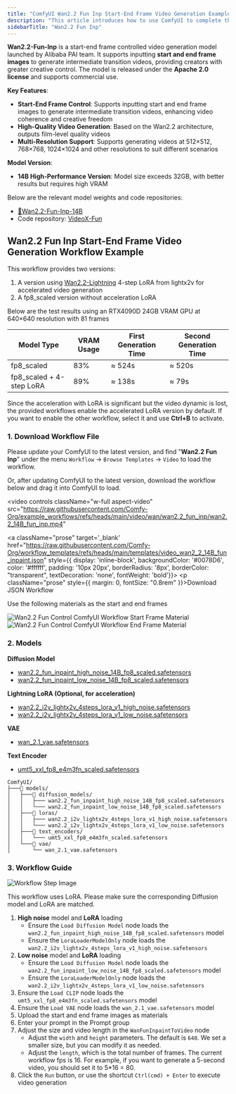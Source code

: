 ```yaml
---
title: "ComfyUI Wan2.2 Fun Inp Start-End Frame Video Generation Example"
description: "This article introduces how to use ComfyUI to complete the Wan2.2 Fun Inp start-end frame video generation example"
sidebarTitle: "Wan2.2 Fun Inp"
---
```



**Wan2.2-Fun-Inp** is a start-end frame controlled video generation model launched by Alibaba PAI team. It supports inputting **start and end frame images** to generate intermediate transition videos, providing creators with greater creative control. The model is released under the **Apache 2.0 license** and supports commercial use.

**Key Features**:
- **Start-End Frame Control**: Supports inputting start and end frame images to generate intermediate transition videos, enhancing video coherence and creative freedom
- **High-Quality Video Generation**: Based on the Wan2.2 architecture, outputs film-level quality videos
- **Multi-Resolution Support**: Supports generating videos at 512×512, 768×768, 1024×1024 and other resolutions to suit different scenarios

**Model Version**:
- **14B High-Performance Version**: Model size exceeds 32GB, with better results but requires high VRAM

Below are the relevant model weights and code repositories:

- [🤗Wan2.2-Fun-Inp-14B](https://huggingface.co/alibaba-pai/Wan2.2-Fun-A14B-InP)
- Code repository: [VideoX-Fun](https://github.com/aigc-apps/VideoX-Fun)

<UpdateReminder/>

## Wan2.2 Fun Inp Start-End Frame Video Generation Workflow Example

This workflow provides two versions:
1. A version using [Wan2.2-Lightning](https://huggingface.co/lightx2v/Wan2.2-Lightning) 4-step LoRA from lightx2v for accelerated video generation
2. A fp8_scaled version without acceleration LoRA

Below are the test results using an RTX4090D 24GB VRAM GPU at 640×640 resolution with 81 frames

| Model Type               | VRAM Usage | First Generation Time | Second Generation Time |
| ------------------------ | ---------- | -------------------- | --------------------- |
| fp8_scaled               | 83%        | ≈ 524s               | ≈ 520s                |
| fp8_scaled + 4-step LoRA | 89%        | ≈ 138s               | ≈ 79s                 |

Since the acceleration with LoRA is significant but the video dynamic is lost,  the provided workflows enable the accelerated LoRA version by default. If you want to enable the other workflow, select it and use **Ctrl+B** to activate.

### 1. Download Workflow File

Please update your ComfyUI to the latest version, and find "**Wan2.2 Fun Inp**" under the menu `Workflow` -> `Browse Templates` -> `Video` to load the workflow.

Or, after updating ComfyUI to the latest version, download the workflow below and drag it into ComfyUI to load.

<video
  controls
  className="w-full aspect-video"
  src="https://raw.githubusercontent.com/Comfy-Org/example_workflows/refs/heads/main/video/wan/wan2.2_fun_inp/wan2.2_14B_fun_inp.mp4"
></video>

<a className="prose"  target='_blank'  href="https://raw.githubusercontent.com/Comfy-Org/workflow_templates/refs/heads/main/templates/video_wan2_2_14B_fun_inpaint.json" style={{ display: 'inline-block', backgroundColor: '#0078D6', color: '#ffffff', padding: '10px 20px', borderRadius: '8px', borderColor: "transparent", textDecoration: 'none', fontWeight: 'bold'}}>
    <p className="prose" style={{ margin: 0, fontSize: "0.8rem" }}>Download JSON Workflow</p>
</a>

Use the following materials as the start and end frames

![Wan2.2 Fun Control ComfyUI Workflow Start Frame Material](https://raw.githubusercontent.com/Comfy-Org/example_workflows/refs/heads/main/video/wan/wan2.2_fun_inp/start_image.png)
![Wan2.2 Fun Control ComfyUI Workflow End Frame Material](https://raw.githubusercontent.com/Comfy-Org/example_workflows/refs/heads/main/video/wan/wan2.2_fun_inp/end_image.png)

### 2. Models

**Diffusion Model**
- [wan2.2_fun_inpaint_high_noise_14B_fp8_scaled.safetensors](https://huggingface.co/Comfy-Org/Wan_2.2_ComfyUI_Repackaged/resolve/main/split_files/diffusion_models/wan2.2_fun_inpaint_high_noise_14B_fp8_scaled.safetensors)
- [wan2.2_fun_inpaint_low_noise_14B_fp8_scaled.safetensors](https://huggingface.co/Comfy-Org/Wan_2.2_ComfyUI_Repackaged/resolve/main/split_files/diffusion_models/wan2.2_fun_inpaint_low_noise_14B_fp8_scaled.safetensors)

**Lightning LoRA (Optional, for acceleration)**
- [wan2.2_i2v_lightx2v_4steps_lora_v1_high_noise.safetensors](https://huggingface.co/Comfy-Org/Wan_2.2_ComfyUI_Repackaged/resolve/main/split_files/loras/wan2.2_i2v_lightx2v_4steps_lora_v1_high_noise.safetensors)
- [wan2.2_i2v_lightx2v_4steps_lora_v1_low_noise.safetensors](https://huggingface.co/Comfy-Org/Wan_2.2_ComfyUI_Repackaged/resolve/main/split_files/loras/wan2.2_i2v_lightx2v_4steps_lora_v1_low_noise.safetensors)

**VAE**
- [wan_2.1_vae.safetensors](https://huggingface.co/Comfy-Org/Wan_2.2_ComfyUI_Repackaged/resolve/main/split_files/vae/wan_2.1_vae.safetensors)

**Text Encoder**   
- [umt5_xxl_fp8_e4m3fn_scaled.safetensors](https://huggingface.co/Comfy-Org/Wan_2.1_ComfyUI_repackaged/resolve/main/split_files/text_encoders/umt5_xxl_fp8_e4m3fn_scaled.safetensors)

```
ComfyUI/
├───📂 models/
│   ├───📂 diffusion_models/
│   │   ├─── wan2.2_fun_inpaint_high_noise_14B_fp8_scaled.safetensors
│   │   └─── wan2.2_fun_inpaint_low_noise_14B_fp8_scaled.safetensors
│   ├───📂 loras/
│   │   ├─── wan2.2_i2v_lightx2v_4steps_lora_v1_high_noise.safetensors
│   │   └─── wan2.2_i2v_lightx2v_4steps_lora_v1_low_noise.safetensors
│   ├───📂 text_encoders/
│   │   └─── umt5_xxl_fp8_e4m3fn_scaled.safetensors 
│   └───📂 vae/
│       └── wan_2.1_vae.safetensors
```

### 3. Workflow Guide

![Workflow Step Image](/images/tutorial/video/wan/wan2_2/wan_2.2_14b_fun_inp.jpg)

<Note>
  This workflow uses LoRA. Please make sure the corresponding Diffusion model and LoRA are matched.
</Note>

1. **High noise** model and **LoRA** loading
   - Ensure the `Load Diffusion Model` node loads the `wan2.2_fun_inpaint_high_noise_14B_fp8_scaled.safetensors` model
   - Ensure the `LoraLoaderModelOnly` node loads the `wan2.2_i2v_lightx2v_4steps_lora_v1_high_noise.safetensors`
2. **Low noise** model and **LoRA** loading
   - Ensure the `Load Diffusion Model` node loads the `wan2.2_fun_inpaint_low_noise_14B_fp8_scaled.safetensors` model
   - Ensure the `LoraLoaderModelOnly` node loads the `wan2.2_i2v_lightx2v_4steps_lora_v1_low_noise.safetensors`
3. Ensure the `Load CLIP` node loads the `umt5_xxl_fp8_e4m3fn_scaled.safetensors` model
4. Ensure the `Load VAE` node loads the `wan_2.1_vae.safetensors` model
5. Upload the start and end frame images as materials
6. Enter your prompt in the Prompt group
7. Adjust the size and video length in the `WanFunInpaintToVideo` node
    - Adjust the `width` and `height` parameters. The default is `640`. We set a smaller size, but you can modify it as needed.
    - Adjust the `length`, which is the total number of frames. The current workflow fps is 16. For example, if you want to generate a 5-second video, you should set it to 5*16 = 80.
8. Click the `Run` button, or use the shortcut `Ctrl(cmd) + Enter` to execute video generation
